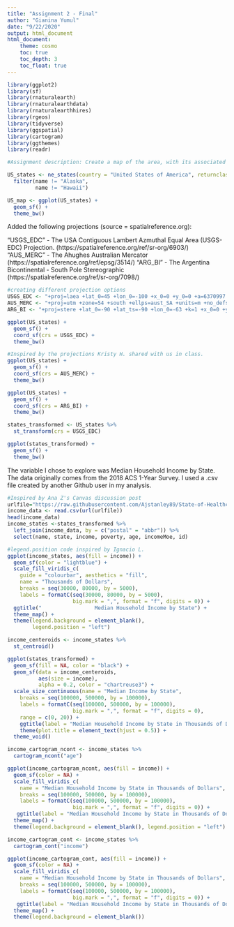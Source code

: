 ---
title: "Assignment 2 - Final"
author: "Gianina Yumul"
date: "9/22/2020"
output: html_document
html_document:
    theme: cosmo
    toc: true
    toc_depth: 3
    toc_float: true
---
```{r}
library(ggplot2)
library(sf)
library(rnaturalearth)
library(rnaturalearthdata)
library(rnaturalearthhires)
library(rgeos)
library(tidyverse)
library(ggspatial)
library(cartogram)
library(ggthemes)
library(readr)

#Assignment description: Create a map of the area, with its associated subareas, using each of three different map projections. Indicate the map projection you've used for each. Identify a variable and use at least three different methods to show how it varies along the subareas.

```


```{r}
US_states <- ne_states(country = "United States of America", returnclass = "sf") %>%
  filter(name != "Alaska",
         name != "Hawaii")

US_map <- ggplot(US_states) +
  geom_sf() +
  theme_bw()
```

Added the following projections (source = spatialreference.org):

"USGS_EDC" - The USA Contiguous Lambert Azmuthal Equal Area (USGS-EDC) Projection. (https://spatialreference.org/ref/sr-org/6903/)
"AUS_MERC" - The Ahughes Australian Mercator (https://spatialreference.org/ref/epsg/3514/)
"ARG_BI" - The Argentina Bicontinental - South Pole Stereographic (https://spatialreference.org/ref/sr-org/7098/) 

```{r}
#creating different projection options
USGS_EDC <- "+proj=laea +lat_0=45 +lon_0=-100 +x_0=0 +y_0=0 +a=6370997 +b=6370997 +units=m +no_defs"
AUS_MERC <- "+proj=utm +zone=54 +south +ellps=aust_SA +units=m +no_defs "
ARG_BI <- "+proj=stere +lat_0=-90 +lat_ts=-90 +lon_0=-63 +k=1 +x_0=0 +y_0=0 +ellps=WGS84 +datum=WGS84 +units=m +no_defs "
```

```{r}
ggplot(US_states) +
  geom_sf() +
  coord_sf(crs = USGS_EDC) +
  theme_bw()
```
```{r}
#Inspired by the projections Kristy H. shared with us in class.
ggplot(US_states) +
  geom_sf() +
  coord_sf(crs = AUS_MERC) +
  theme_bw()
```
```{r}
ggplot(US_states) +
  geom_sf() +
  coord_sf(crs = ARG_BI) +
  theme_bw()
```

```{r}
states_transformed <- US_states %>%
  st_transform(crs = USGS_EDC)

ggplot(states_transformed) +
  geom_sf() +
  theme_bw()
```
The variable I chose to explore was Median Household Income by State. The data originally comes from the 2018 ACS 1-Year Survey. I used a .csv file created by another Github user in my analysis.

```{r}
#Inspired by Ana Z's Canvas discussion post
urlfile="https://raw.githubusercontent.com/Ajstanley89/State-of-Healthcare/master/assets/data/data.csv"
income_data <- read.csv(url(urlfile))
head(income_data)
income_states <-states_transformed %>%
  left_join(income_data, by = c("postal" = "abbr")) %>%
  select(name, state, income, poverty, age, incomeMoe, id)
```

```{r}
#legend.position code inspired by Ignacio L.
ggplot(income_states, aes(fill = income)) +
  geom_sf(color = "lightblue") +
  scale_fill_viridis_c(
    guide = "colourbar", aesthetics = "fill", 
    name = "Thousands of Dollars",
    breaks = seq(30000, 80000, by = 5000),
    labels = formatC(seq(30000, 80000, by = 5000), 
                     big.mark = ",", format = "f", digits = 0)) +
  ggtitle("                 Median Household Income by State") +
  theme_map() +
  theme(legend.background = element_blank(),
        legend.position = "left")
```

```{r}
income_centeroids <- income_states %>%
  st_centroid()

ggplot(states_transformed) +
  geom_sf(fill = NA, color = "black") +
  geom_sf(data = income_centeroids, 
          aes(size = income),
          alpha = 0.2, color = "chartreuse3") +
  scale_size_continuous(name = "Median Income by State",
    breaks = seq(100000, 500000, by = 100000),
    labels = formatC(seq(100000, 500000, by = 100000), 
                     big.mark = ",", format = "f", digits = 0),
    range = c(0, 20)) +
    ggtitle(label = "Median Household Income by State in Thousands of Dollars", "Minimum (Mississippi): $39680, Maximum (Maryland): $73971") +
    theme(plot.title = element_text(hjust = 0.5)) +
  theme_void() 
```
```{r}
income_cartogram_ncont <- income_states %>%
  cartogram_ncont("age")

ggplot(income_cartogram_ncont, aes(fill = income)) +
  geom_sf(color = NA) +
  scale_fill_viridis_c(
    name = "Median Household Income by State in Thousands of Dollars",
    breaks = seq(100000, 500000, by = 100000),
    labels = formatC(seq(100000, 500000, by = 100000), 
                     big.mark = ",", format = "f", digits = 0)) +
   ggtitle(label = "Median Household Income by State in Thousands of Dollars", "Minimum (Mississippi): $39680, Maximum (Maryland): $73971") +
  theme_map() +
  theme(legend.background = element_blank(), legend.position = "left")
```
```{r}
income_cartogram_cont <- income_states %>%
  cartogram_cont("income")

ggplot(income_cartogram_cont, aes(fill = income)) +
  geom_sf(color = NA) +
  scale_fill_viridis_c(
    name = "Median Household Income by State in Thousands of Dollars",
    breaks = seq(100000, 500000, by = 100000),
    labels = formatC(seq(100000, 500000, by = 100000), 
                     big.mark = ",", format = "f", digits = 0)) +
   ggtitle(label = "Median Household Income by State in Thousands of Dollars", "Minimum (Mississippi): $39680, Maximum (Maryland): $73971") +
  theme_map() +
  theme(legend.background = element_blank())
```

